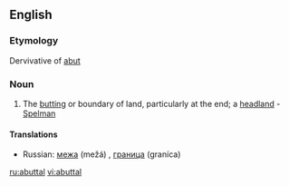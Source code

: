 ==English==

===Etymology===
Dervivative of [[abut]]

===Noun===
{{en-noun}}

# The [[butting]] or boundary of land, particularly at the end; a [[headland]] - [[Spelman]]
====Translations====
{{top}}
{{mid}}
*Russian: [[межа]] (mežá) {{f}}, [[граница]] (graníca) {{f}}
{{bottom}}

[[ru:abuttal]]
[[vi:abuttal]]
